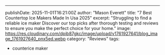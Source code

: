 ---
publishDate: 2025-11-01T16:21:00Z
author: "Mason Everett"
title: "7 Best Countertop Ice Makers Made In Usa 2025"
excerpt: "Struggling to find a reliable ice maker Discover our top picks after thorough testing and reviews to ensure you make the perfect choice for your home."
image: https://res.cloudinary.com/dpib87gkc/image/upload/v1761927641/blog_image_1761927640_pnx5ed.webp
category: "Reviews"
tags:
  - counterice maker